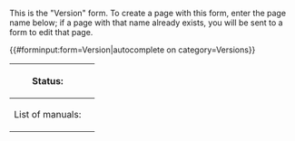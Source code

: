 <noinclude>
This is the "Version" form.
To create a page with this form, enter the page name below;
if a page with that name already exists, you will be sent to a form to edit that page.

{{#forminput:form=Version|autocomplete on category=Versions}}

</noinclude><includeonly>
<div id="wikiPreview" style="display: none; padding-bottom: 25px; margin-bottom: 25px; border-bottom: 1px solid #AAAAAA;"></div>
{{{for template|Version}}}
{| class="formtable"
! Status: 
| {{{field|Status}}}
|-
! List of manuals:
| {{{field|Manuals|input type=tokens}}}
|}
{{{end template}}}

</includeonly>
